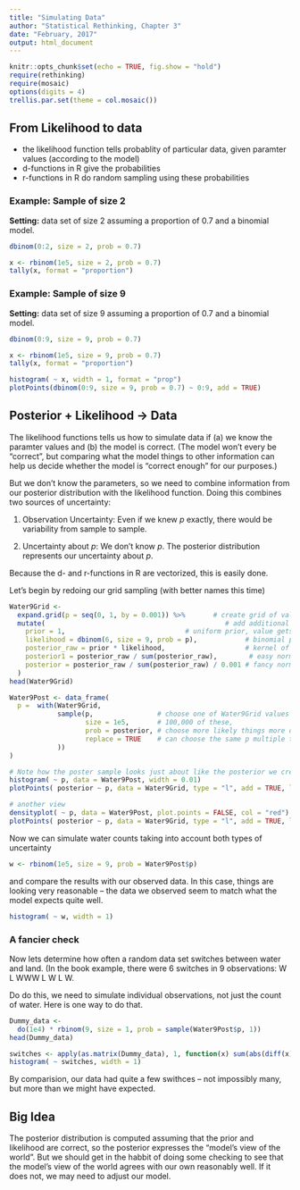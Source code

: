 ```yaml
---
title: "Simulating Data"
author: "Statistical Rethinking, Chapter 3"
date: "February, 2017"
output: html_document
---
```


```r
knitr::opts_chunk$set(echo = TRUE, fig.show = "hold")
require(rethinking)
require(mosaic)
options(digits = 4)
trellis.par.set(theme = col.mosaic())
```

## From Likelihood to data

 * the likelihood function tells probablity of particular data, given paramter values (according to the model)
 * d-functions in R give the probabilities
 * r-functions in R do random sampling using these probabilities

### Example: Sample of size 2

**Setting:** data set of size 2 assuming a proportion of 0.7 and a binomial model.

```r
dbinom(0:2, size = 2, prob = 0.7)
```

```r
x <- rbinom(1e5, size = 2, prob = 0.7)
tally(x, format = "proportion")
```

### Example: Sample of size 9

**Setting:** data set of size 9 assuming a proportion of 0.7 and a binomial model.
```r
dbinom(0:9, size = 9, prob = 0.7)
```

```r
x <- rbinom(1e5, size = 9, prob = 0.7)
tally(x, format = "proportion")
```

```r
histogram( ~ x, width = 1, format = "prop")
plotPoints(dbinom(0:9, size = 9, prob = 0.7) ~ 0:9, add = TRUE)
```

## Posterior + Likelihood -> Data

The likelihood functions tells us how to simulate data if (a) we know the paramter 
values and (b) the model is correct.  (The model won't every be "correct", but 
comparing what the model things to other information can help us decide whether the
model is "correct enough" for our purposes.)

But we don't know the parameters, so we need to combine information from our 
posterior distribution with the likelihood function.
Doing this combines two sources of uncertainty:

  1. Observation Uncertainty: Even if we knew $p$ exactly, there would be variability
  from sample to sample.
  
  2. Uncertainty about $p$: We don't know $p$.  The posterior distribution represents
  our uncertainty about $p$.

Because the d- and r-functions in R are vectorized, this is easily done.

Let's begin by redoing our grid sampling (with better names this time)

```r
Water9Grid <- 
  expand.grid(p = seq(0, 1, by = 0.001)) %>%       # create grid of values for p
  mutate(                                             # add additional variables
    prior = 1,                              # uniform prior, value gets recycled
    likelihood = dbinom(6, size = 9, prob = p),            # binomial probabilty
    posterior_raw = prior * likelihood,                    # kernel of posterior
    posterior1 = posterior_raw / sum(posterior_raw),        # easy normalization
    posterior = posterior_raw / sum(posterior_raw) / 0.001 # fancy normalization
  ) 
head(Water9Grid)
```

  
```r
Water9Post <- data_frame(
  p =  with(Water9Grid, 
            sample(p,                # choose one of Water9Grid values for p
                   size = 1e5,       # 100,000 of these,
                   prob = posterior, # choose more likely things more often
                   replace = TRUE    # can choose the same p multiple times
            ))
)

# Note how the poster sample looks just about like the posterior we created in the grid
histogram( ~ p, data = Water9Post, width = 0.01)
plotPoints( posterior ~ p, data = Water9Grid, type = "l", add = TRUE, lwd = 3)

# another view
densityplot( ~ p, data = Water9Post, plot.points = FALSE, col = "red")
plotPoints( posterior ~ p, data = Water9Grid, type = "l", add = TRUE, lwd = 4, alpha = 0.4)
```

Now we can simulate water counts taking into account both types of uncertainty
```r
w <- rbinom(1e5, size = 9, prob = Water9Post$p)
```

and compare the results with our observed data.  In this case, things are looking very
reasonable -- the data we observed seem to match what the model expects quite well.

```r
histogram( ~ w, width = 1)
```



### A fancier check

Now lets determine how often a random data set switches between water and land.  (In
the book example, there were 6 switches in 9 observations:  W L WWW L W L W.

Do do this, we need to simulate individual observations, not just the count of water.
Here is one way to do that.

```r
Dummy_data <- 
  do(1e4) * rbinom(9, size = 1, prob = sample(Water9Post$p, 1))
head(Dummy_data)
```

```r
switches <- apply(as.matrix(Dummy_data), 1, function(x) sum(abs(diff(x))))
histogram( ~ switches, width = 1)
```

By comparision, our data had quite a few swithces -- not impossibly many, but more than
we might have expected.

## Big Idea

The posterior distribution is computed assuming that the 
prior and likelihood are correct, so the posterior expresses
the "model's view of the world".  But we should get in the habbit
of doing some checking to see that the model's view of the world
agrees with our own reasonably well.  If it does not, we may need
to adjust our model.
